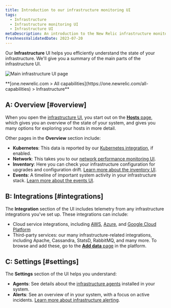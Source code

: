```yaml
---
title: Introduction to our infrastructure monitoring UI
tags:
  - Infrastructure
  - Infrastructure monitoring UI
  - Infrastructure UI
metaDescription: An introduction to the New Relic infrastructure monitoring UI pages. 
freshnessValidatedDate: 2023-07-20
---
```



Our <DoNotTranslate>**Infrastructure**</DoNotTranslate> UI helps you efficiently understand the state of your infrastructure. We'll give you a summary of the main parts of the infrastructure UI. 

<img
  title="Main infrastructure UI page"
  alt="Main infrastructure UI page"
  src={infrastructureMainUi}
/>

<figcaption>
  <DoNotTranslate>**[one.newrelic.com > All capabilities](https://one.newrelic.com/all-capabilities) > Infrastructure**</DoNotTranslate>
</figcaption>

## A: Overview [#overview] 

When you open the [infrastructure UI](https://one.newrelic.com/infra/infrastructure/hosts), you start out on the [<DoNotTranslate>**Hosts**</DoNotTranslate> page](/docs/infrastructure/infrastructure-ui-pages/infra-hosts-ui-page), which gives you an overview of the state of your system, and gives you many options for exploring your hosts in more detail. 

Other pages in the <DoNotTranslate>**Overview**</DoNotTranslate> section include: 

* <DoNotTranslate>**Kubernetes**</DoNotTranslate>: This data is reported by our [Kubernetes integration](/docs/kubernetes-pixie/kubernetes-integration/get-started/introduction-kubernetes-integration), if enabled. 
* <DoNotTranslate>**Network**</DoNotTranslate>: This takes you to our [network performance monitoring UI](/docs/network-performance-monitoring/get-started/npm-introduction). 
* <DoNotTranslate>**Inventory**</DoNotTranslate>: Here you can check your infrastructure configuration for upgrades and configuration drift. [Learn more about the inventory UI](/docs/infrastructure/infrastructure-ui-pages/infrastructure-inventory-page-search-your-entire-infrastructure).
* <DoNotTranslate>**Events**</DoNotTranslate>: A timeline of important system activity in your infrastructure stack. [Learn more about the events UI](/docs/infrastructure/infrastructure-ui-pages/infrastructure-events-page-live-feed-every-config-change).

## B: Integrations [#integrations]

The <DoNotTranslate>**Integration**</DoNotTranslate> section of the UI includes telemetry from any infrastructure integrations you've set up. These integrations can include: 

* Cloud service integrations, including [AWS](/docs/infrastructure/amazon-integrations/get-started/introduction-aws-integrations), [Azure](/docs/infrastructure/microsoft-azure-integrations/get-started/introduction-azure-monitoring-integrations), and [Google Cloud Platform](/docs/infrastructure/google-cloud-platform-integrations/get-started/introduction-google-cloud-platform-integrations) 
* Third-party services: our many infrastructure-related integrations, including Apache, Cassandra, StatsD, RabbitMQ, and many more. To browse and add these, go to the [<DoNotTranslate>**Add data**</DoNotTranslate> page](https://newrelic.com/instant-observability?category=infrastructure-and-os) in the platform. 

## C: Settings [#settings] 

The <DoNotTranslate>**Settings**</DoNotTranslate> section of the UI helps you understand: 

* <DoNotTranslate>**Agents**</DoNotTranslate>: See details about the [infrastructure agents](/docs/infrastructure/install-infrastructure-agent/get-started/install-infrastructure-agent) installed in your system. 
* <DoNotTranslate>**Alerts**</DoNotTranslate>: See an overview of <InlinePopover type="alerts" /> in your system, with a focus on active incidents. [Learn more about infrastructure alerting](/docs/infrastructure/new-relic-infrastructure/infrastructure-alert-conditions/infrastructure-alerts-add-edit-or-view-host-alert-information). 